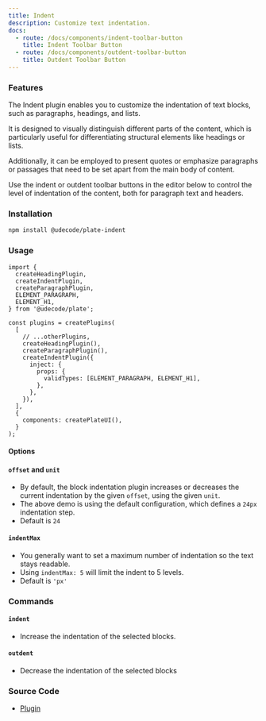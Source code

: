 ```yaml
---
title: Indent
description: Customize text indentation.
docs:
  - route: /docs/components/indent-toolbar-button
    title: Indent Toolbar Button
  - route: /docs/components/outdent-toolbar-button
    title: Outdent Toolbar Button
---
```


<ComponentPreview name="playground-demo" id="indent" />

### Features

The Indent plugin enables you to customize the indentation of text blocks, such as paragraphs, headings, and lists.

It is designed to visually distinguish different parts of the content, which is particularly useful for differentiating structural elements like headings or lists.

Additionally, it can be employed to present quotes or emphasize paragraphs or passages that need to be set apart from the main body of content.

Use the indent or outdent toolbar buttons in the editor below to control the level of indentation of the content, both for paragraph text and headers.

### Installation

```bash
npm install @udecode/plate-indent
```

### Usage

```tsx
import {
  createHeadingPlugin,
  createIndentPlugin,
  createParagraphPlugin,
  ELEMENT_PARAGRAPH,
  ELEMENT_H1,
} from '@udecode/plate';

const plugins = createPlugins(
  [
    // ...otherPlugins,
    createHeadingPlugin(),
    createParagraphPlugin(),
    createIndentPlugin({
      inject: {
        props: {
          validTypes: [ELEMENT_PARAGRAPH, ELEMENT_H1],
        },
      },
    }),
  ],
  {
    components: createPlateUI(),
  }
);
```

#### Options

#### `offset` and `unit`

- By default, the block indentation plugin increases or decreases the current indentation by the given `offset`, using the given `unit`.
- The above demo is using the default configuration, which defines a `24px` indentation step.
- Default is `24`

#### `indentMax`

- You generally want to set a maximum number of indentation so the text stays readable.
- Using `indentMax: 5` will limit the indent to 5 levels.
- Default is `'px'`

### Commands

#### `indent`

- Increase the indentation of the selected blocks.

#### `outdent`

- Decrease the indentation of the selected blocks

### Source Code

- [Plugin](https://github.com/udecode/plate/blob/main/packages/indent/src/createIndentPlugin.ts)

